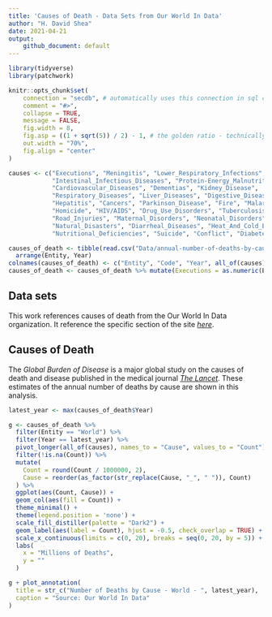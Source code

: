 ```yaml
---
title: 'Causes of Death - Data Sets from Our World In Data'
author: "H. David Shea"
date: 2021-04-21
output:
    github_document: default
---
```


```r
library(tidyverse)
library(patchwork)

knitr::opts_chunk$set(
    connection = "secdb", # automatically uses this connection in sql chunks 
    comment = "#>", 
    collapse = TRUE, 
    message = FALSE,
    fig.width = 8,
    fig.asp = ((1 + sqrt(5)) / 2) - 1, # the golden ratio - technically, the b proportion of a+b when a is 1
    out.width = "70%",
    fig.align = "center"
)

causes <- c("Executions", "Meningitis", "Lower_Respiratory_Infections",
            "Intestinal_Infectious_Diseases", "Protein-Energy_Malnutrition", "Terrorism",
            "Cardiovascular_Diseases", "Dementias", "Kidney_Disease", 
            "Respiratory_Diseases", "Liver_Diseases", "Digestive_Diseases", 
            "Hepatitis", "Cancers", "Parkinson_Disease", "Fire", "Malaria", "Drowning", 
            "Homicide", "HIV/AIDS", "Drug_Use_Disorders", "Tuberculosis", 
            "Road_Injuries", "Maternal_Disorders", "Neonatal_Disorders", "Alcohol_Use_Disorders",
            "Natural_Disasters", "Diarrheal_Diseases", "Heat_And_Cold_Exposure", 
            "Nutritional_Deficiencies", "Suicide", "Conflict", "Diabetes", "Poisonings")

causes_of_death <- tibble(read.csv("Data/annual-number-of-deaths-by-cause.csv")) %>%
  arrange(Entity, Year)
colnames(causes_of_death) <- c("Entity", "Code", "Year", all_of(causes))
causes_of_death <- causes_of_death %>% mutate(Executions = as.numeric(Executions))
```

## Data sets

This work references causes of death from the Our World In Data organization.  It reference the specific section of the site [_here_](https://ourworldindata.org/causes-of-death).  

## Causes of Death

The _Global Burden of Disease_ is a major global study on the causes of death and disease published in the medical journal [_The Lancet_](https://www.thelancet.com/gbd). These estimates of the annual number of deaths by cause are shown in this analysis. 

```r
latest_year <- max(causes_of_death$Year)

g <- causes_of_death %>%
  filter(Entity == "World") %>%
  filter(Year == latest_year) %>%
  pivot_longer(all_of(causes), names_to = "Cause", values_to = "Count") %>%
  filter(!is.na(Count)) %>% 
  mutate(
    Count = round(Count / 1000000, 2),
    Cause = reorder(as_factor(str_replace(Cause, "_", " ")), Count)
  ) %>% 
  ggplot(aes(Count, Cause)) +
  geom_col(aes(fill = Count)) +
  theme_minimal() +
  theme(legend.position = 'none') +
  scale_fill_distiller(palette = "Dark2") +
  geom_label(aes(label = Count), hjust = -0.5, check_overlap = TRUE) +
  scale_x_continuous(limits = c(0, 20), breaks = seq(0, 20, by = 5)) +
  labs(
    x = "Millions of Deaths",
    y = ""
  )

g + plot_annotation(
  title = str_c("Number of Deaths by Cause - World - ", latest_year),
  caption = "Source: Our World In Data"
)
```

